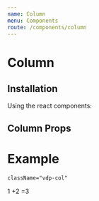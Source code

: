 ```yaml
---
name: Column
menu: Components
route: /components/column
---
```




# Column

## Installation

Using the react components:


## Column Props

<Props of={Column} />

# Example

`className="vdp-col"`

<Playground>
    <Row>
        <Column className="">1</Column>
        <Column className="">+2</Column>
        <Column className="">=3</Column>
    </Row>
</Playground>
